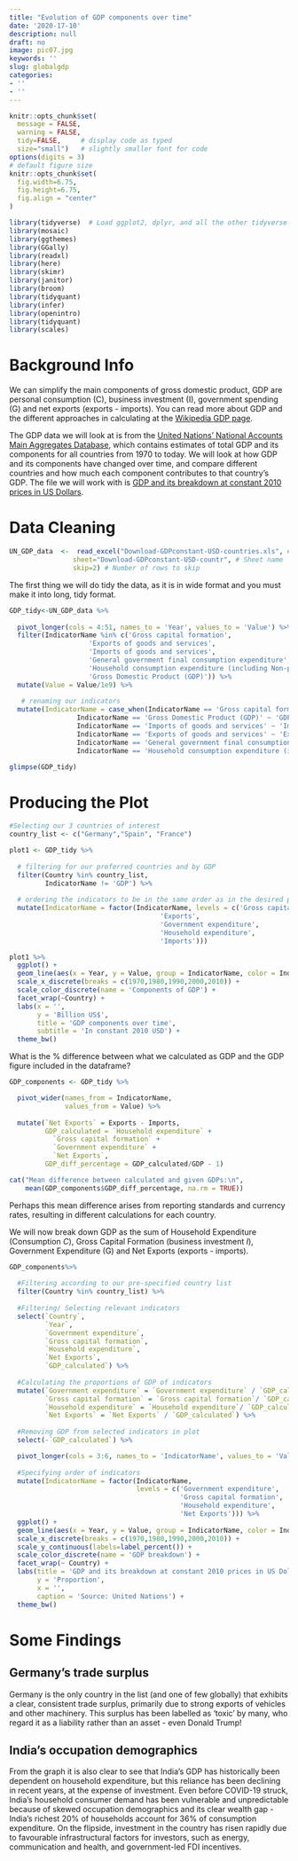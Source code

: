 ```yaml
---
title: "Evolution of GDP components over time"
date: '2020-17-10'
description: null
draft: no
image: pic07.jpg
keywords: ''
slug: globalgdp
categories:
- ''
- ''
---
```




```r
knitr::opts_chunk$set(
  message = FALSE, 
  warning = FALSE, 
  tidy=FALSE,     # display code as typed
  size="small")   # slightly smaller font for code
options(digits = 3)
# default figure size
knitr::opts_chunk$set(
  fig.width=6.75, 
  fig.height=6.75,
  fig.align = "center"
)
```


```r

library(tidyverse)  # Load ggplot2, dplyr, and all the other tidyverse packages
library(mosaic)
library(ggthemes)
library(GGally)
library(readxl)
library(here)
library(skimr)
library(janitor)
library(broom)
library(tidyquant)
library(infer)
library(openintro)
library(tidyquant)
library(scales)

```

# Background Info

We can simplify the main components of gross domestic product, GDP are personal consumption (C), business investment (I), government spending (G) and net exports (exports - imports). You can read more about GDP and the different approaches in calculating at the [Wikipedia GDP page](https://en.wikipedia.org/wiki/Gross_domestic_product).

The GDP data we will look at is from the [United Nations' National Accounts Main Aggregates Database](https://unstats.un.org/unsd/snaama/Downloads), which contains estimates of total GDP and its components for all countries from 1970 to today. We will look at how GDP and its components have changed over time, and compare different countries and how much each component contributes to that country's GDP. The file we will work with is [GDP and its breakdown at constant 2010 prices in US Dollars](http://unstats.un.org/unsd/amaapi/api/file/6).

# Data Cleaning


```r

UN_GDP_data  <-  read_excel("Download-GDPconstant-USD-countries.xls", # Excel filename
                sheet="Download-GDPconstant-USD-countr", # Sheet name
                skip=2) # Number of rows to skip

```

 The first thing we will do tidy the data, as it is in wide format and you must make it into long, tidy format.

```r

GDP_tidy<-UN_GDP_data %>% 
  
  pivot_longer(cols = 4:51, names_to = 'Year', values_to = 'Value') %>% 
  filter(IndicatorName %in% c('Gross capital formation',
                    'Exports of goods and services',
                    'Imports of goods and services',
                    'General government final consumption expenditure',
                    'Household consumption expenditure (including Non-profit institutions serving households)',
                    'Gross Domestic Product (GDP)')) %>%
  mutate(Value = Value/1e9) %>%
  
   # renaming our indicators
  mutate(IndicatorName = case_when(IndicatorName == 'Gross capital formation' ~ 'Gross capital formation',
                 IndicatorName == 'Gross Domestic Product (GDP)' ~ 'GDP',
                 IndicatorName == 'Imports of goods and services' ~ 'Imports',
                 IndicatorName == 'Exports of goods and services' ~ 'Exports',
                 IndicatorName == 'General government final consumption expenditure' ~ 'Government expenditure',
                 IndicatorName == 'Household consumption expenditure (including Non-profit institutions serving households)' ~ 'Household expenditure'))

glimpse(GDP_tidy)

```

# Producing the Plot


```r

#Selecting our 3 countries of interest
country_list <- c("Germany","Spain", "France")

plot1 <- GDP_tidy %>% 
  
  # filtering for our preferred countries and by GDP
  filter(Country %in% country_list,
         IndicatorName != 'GDP') %>%
  
  # ordering the indicators to be in the same order as in the desired plot
  mutate(IndicatorName = factor(IndicatorName, levels = c('Gross capital formation',
                                      'Exports',
                                      'Government expenditure',
                                      'Household expenditure',
                                      'Imports')))  

plot1 %>%   
  ggplot() +
  geom_line(aes(x = Year, y = Value, group = IndicatorName, color = IndicatorName), size = 0.9) +
  scale_x_discrete(breaks = c(1970,1980,1990,2000,2010)) +
  scale_color_discrete(name = 'Components of GDP') +
  facet_wrap(~Country) +
  labs(x = '',
       y = 'Billion US$',
       title = 'GDP components over time',
       subtitle = 'In constant 2010 USD') +
  theme_bw()

```


What is the % difference between what we calculated as GDP and the GDP figure included in the dataframe?

```r
GDP_components <- GDP_tidy %>% 

  pivot_wider(names_from = IndicatorName,
              values_from = Value) %>% 
  
  mutate(`Net Exports` = Exports - Imports,
         GDP_calculated = `Household expenditure` + 
           `Gross capital formation` +
           `Government expenditure` +
           `Net Exports`,
         GDP_diff_percentage = GDP_calculated/GDP - 1)

cat("Mean difference between calculated and given GDPs:\n",
    mean(GDP_components$GDP_diff_percentage, na.rm = TRUE))
```

Perhaps this mean difference arises from reporting standards and currency rates, resulting in different calculations for each country.

We will now break down GDP as the sum of Household Expenditure (Consumption *C*), Gross Capital Formation (business investment *I*), Government Expenditure (G) and Net Exports (exports - imports).



```r

GDP_components%>% 
  
  #Filtering according to our pre-specified country list
  filter(Country %in% country_list) %>% 
  
  #Filtering/ Selecting relevant indicators
  select(`Country`,
         `Year`,
         `Government expenditure`,
         `Gross capital formation`,
         `Household expenditure`,
         `Net Exports`,
         `GDP_calculated`) %>%
  
  #Calculating the proportions of GDP of indicators
  mutate(`Government expenditure` = `Government expenditure` / `GDP_calculated`,
         `Gross capital formation` = `Gross capital formation`/ `GDP_calculated`,
         `Household expenditure` = `Household expenditure`/ `GDP_calculated`,
         `Net Exports` = `Net Exports` / `GDP_calculated`) %>% 
  
  #Removing GDP from selected indicators in plot
  select(-`GDP_calculated`) %>% 

  pivot_longer(cols = 3:6, names_to = 'IndicatorName', values_to = 'Value') %>% 
  
  #Specifying order of indicators
  mutate(IndicatorName = factor(IndicatorName, 
                                levels = c('Government expenditure',
                                           'Gross capital formation',
                                           'Household expenditure',
                                           'Net Exports'))) %>% 
  ggplot() +
  geom_line(aes(x = Year, y = Value, group = IndicatorName, color = IndicatorName), size = 0.9)+
  scale_x_discrete(breaks = c(1970,1980,1990,2000,2010)) +
  scale_y_continuous(labels=label_percent()) +
  scale_color_discrete(name = 'GDP breakdown') +
  facet_wrap(~ Country) +
  labs(title = 'GDP and its breakdown at constant 2010 prices in US Dollars',
       y = 'Proportion',
       x = '',
       caption = 'Source: United Nations') +
  theme_bw()

```

# Some Findings

## Germany's trade surplus

Germany is the only country in the list (and one of few globally) that exhibits a clear, consistent trade surplus, primarily due to strong exports of vehicles and other machinery. This surplus has been labelled as 'toxic' by many, who regard it as a liability rather than an asset - even Donald Trump!

## India's occupation demographics

From the graph it is also clear to see that India's GDP has historically been dependent on household expenditure, but this reliance has been declining in recent years, at the expense of investment. Even before COVID-19 struck, India’s household consumer demand has been vulnerable and unpredictable because of skewed occupation demographics and its clear wealth gap - India’s richest 20% of households account for 36% of consumption expenditure. On the flipside, investment in the country has risen rapidly due to favourable infrastructural factors for investors, such as energy, communication and health, and government-led FDI incentives.